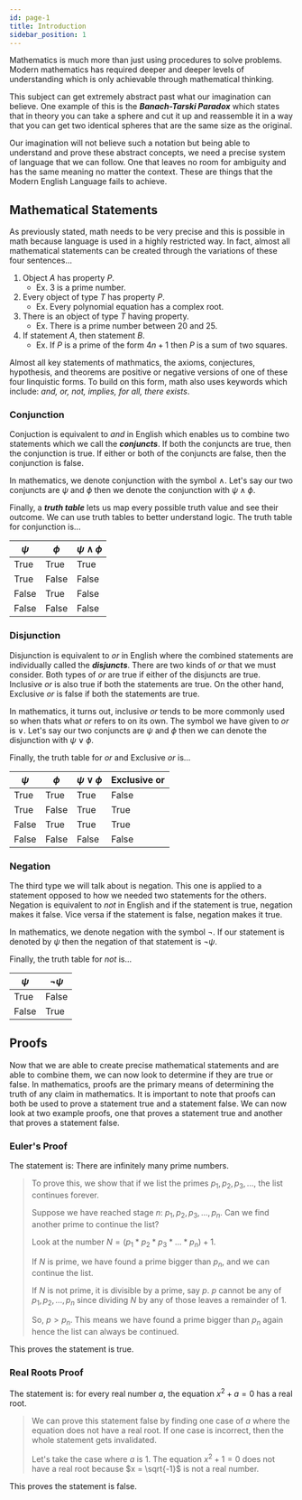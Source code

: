 ```yaml
---
id: page-1
title: Introduction
sidebar_position: 1
---
```



Mathematics is much more than just using procedures to solve problems. Modern mathematics has required deeper and deeper levels of understanding which is only achievable through mathematical thinking.

This subject can get extremely abstract past what our imagination can believe. One example of this is the ***Banach-Tarski Paradox*** which states that in theory you can take a sphere and cut it up and reassemble it in a way that you can get two identical spheres that are the same size as the original.

<Fig src={math1} caption='Banach-Tarski Paradox' num={1}/>

Our imagination will not believe such a notation but being able to understand and prove these abstract concepts, we need a precise system of language that we can follow. One that leaves no room for ambiguity and has the same meaning no matter the context. These are things that the Modern English Language fails to achieve.

## Mathematical Statements

As previously stated, math needs to be very precise and this is possible in math because language is used in a highly restricted way. In fact, almost all mathematical statements can be created through the variations of these four sentences...

1. Object $A$ has property $P$.
    - Ex. $3$ is a prime number.
2. Every object of type $T$ has property $P$.
    - Ex. Every polynomial equation has a complex root.
3. There is an object of type $T$ having property.
    - Ex. There is a prime number between $20$ and $25$.
4. If statement $A$, then statement $B$.
    - Ex. If $P$ is a prime of the form $4n + 1$ then $P$ is a sum of two squares.

Almost all key statements of mathmatics, the axioms, conjectures, hypothesis, and theorems are positive or negative versions of one of these four linquistic forms. To build on this form, math also uses keywords which include: *and, or, not, implies, for all, there exists*.

### Conjunction

Conjuction is equivalent to $and$ in English which enables us to combine two statements which we call the ***conjuncts***. If both the conjuncts are true, then the conjunction is true. If either or both of the conjuncts are false, then the conjunction is false.

In mathematics, we denote conjunction with the symbol $\land$. Let's say our two conjuncts are $\psi$ and $\phi$ then we denote the conjunction with $\psi \land \phi$.

Finally, a ***truth table*** lets us map every possible truth value and see their outcome. We can use truth tables to better understand logic. The truth table for conjunction is...

| $\psi$ | $\phi$ | $\psi \land \phi$ |
| - | - | - |
| True | True | True |
| True | False | False |
| False | True | False |
| False | False | False |

### Disjunction

Disjunction is equivalent to $or$ in English where the combined statements are individually called the ***disjuncts***. There are two kinds of $or$ that we must consider. Both types of $or$ are true if either of the disjuncts are true. Inclusive $or$ is also true if both the statements are true. On the other hand, Exclusive $or$ is false if both the statements are true.

In mathematics, it turns out, inclusive $or$ tends to be more commonly used so when thats what $or$ refers to on its own. The symbol we have given to $or$ is $\lor$. Let's say our two conjuncts are $\psi$ and $\phi$ then we can denote the disjunction with $\psi \lor \phi$.

Finally, the truth table for $or$ and Exclusive $or$ is...

| $\psi$ | $\phi$ | $\psi \lor \phi$ | Exclusive or |
| - | - | - | - |
| True | True | True | False |
| True | False | True | True |
| False | True | True | True |
| False | False | False | False |

### Negation

The third type we will talk about is negation. This one is applied to a statement opposed to how we needed two statements for the others. Negation is equivalent to $not$ in English and if the statement is true, negation makes it false. Vice versa if the statement is false, negation makes it true.

In mathematics, we denote negation with the symbol $\neg$. If our statement is denoted by $\psi$ then the negation of that statement is $\neg \psi$.

Finally, the truth table for $not$ is...

| $\psi$ | $\neg \psi$ |
| - | - |
| True | False |
| False | True |

## Proofs

Now that we are able to create precise mathematical statements and are able to combine them, we can now look to determine if they are true or false. In mathematics, proofs are the primary means of determining the truth of any claim in mathematics. It is important to note that proofs can both be used to prove a statement true and a statement false. We can now look at two example proofs, one that proves a statement true and another that proves a statement false.

### Euler's Proof

The statement is: There are infinitely many prime numbers.

> To prove this, we show that if we list the primes $p_1, p_2, p_3, ...,$ the list continues forever.
>
> Suppose we have reached stage $n$: $p_1, p_2, p_3, ..., p_n$. Can we find another prime to continue the list?
>
> Look at the number $N = (p_1 * p_2 * p_3 * ... * p_n) + 1$.
>
> If $N$ is prime, we have found a prime bigger than $p_n$, and we can continue the list.
>
> If $N$ is not prime, it is divisible by a prime, say $p$. $p$ cannot be any of $p_1, p_2, ..., p_n$ since dividing $N$ by any of those leaves a remainder of $1$.
>
> So, $p > p_n$. This means we have found a prime bigger than $p_n$ again hence the list can always be continued.

This proves the statement is true.

### Real Roots Proof

The statement is: for every real number $a$, the equation $x^2 + a = 0$ has a real root.

> We can prove this statement false by finding one case of $a$ where the equation does not have a real root. If one case is incorrect, then the whole statement gets invalidated.
>
> Let's take the case where $a$ is $1$. The equation $x^2 + 1 = 0$ does not have a real root because $x = \sqrt{-1}$ is not a real number.

This proves the statement is false.
